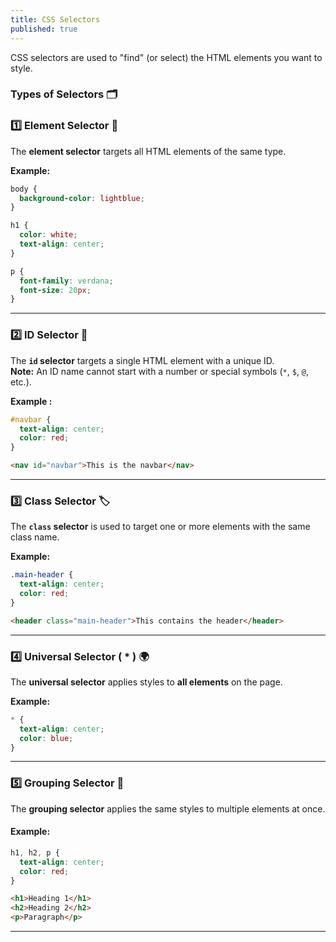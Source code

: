 ```yaml
---
title: CSS Selectors
published: true
---
```


CSS selectors are used to "find" (or select) the HTML elements you want to style.


### Types of Selectors 🗂️

### 1️⃣ **Element Selector** 📄

The **element selector** targets all HTML elements of the same type.

**Example:**

```css
body {
  background-color: lightblue;
}

h1 {
  color: white;
  text-align: center;
}

p {
  font-family: verdana;
  font-size: 20px;
}
```

---

### 2️⃣ **ID Selector** 🔑

The **`id` selector** targets a single HTML element with a unique ID.  
**Note:** An ID name cannot start with a number or special symbols (`*`, `$`, `@`, etc.).

**Example :**

```css
#navbar {
  text-align: center;
  color: red;
}
```

```html
<nav id="navbar">This is the navbar</nav>
```

---

### 3️⃣ **Class Selector** 🏷️

The **`class` selector** is used to target one or more elements with the same class name.

**Example:**

```css
.main-header {
  text-align: center;
  color: red;
}
```

```html
<header class="main-header">This contains the header</header>
```

---

### 4️⃣ **Universal Selector ( \* )** 🌍

The **universal selector** applies styles to **all elements** on the page.

**Example:**

```css
* {
  text-align: center;
  color: blue;
}
```

---

### 5️⃣ **Grouping Selector** 👥

The **grouping selector** applies the same styles to multiple elements at once.

#### Example:

```css
h1, h2, p {
  text-align: center;
  color: red;
}
```

```html
<h1>Heading 1</h1>
<h2>Heading 2</h2>
<p>Paragraph</p>
```
---
